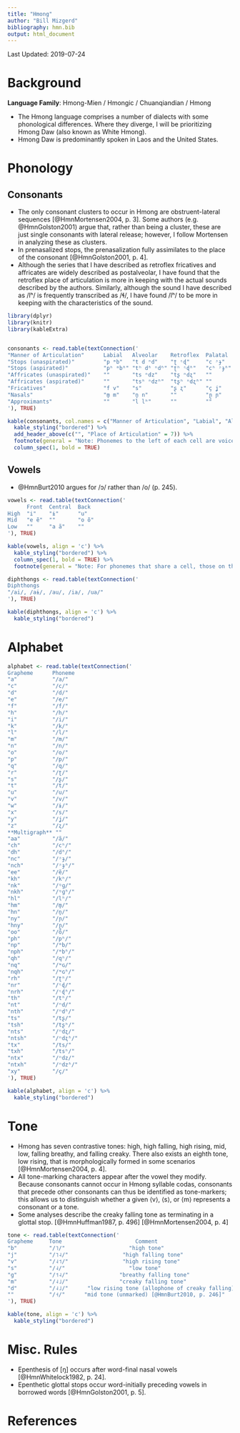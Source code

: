 ```yaml
---
title: "Hmong"
author: "Bill Mizgerd"
bibliography: hmn.bib
output: html_document
---
```


Last Updated: 2019-07-24

# Background

**Language Family**: Hmong-Mien / Hmongic / Chuanqiandian / Hmong

* The Hmong language comprises a number of dialects with some phonological differences. Where they diverge, I will be prioritizing Hmong Daw (also known as White Hmong).
* Hmong Daw is predominantly spoken in Laos and the United States.

# Phonology

## Consonants

* The only consonant clusters to occur in Hmong are obstruent-lateral sequences [@HmnMortensen2004, p. 3]. Some authors (e.g. @HmnGolston2001) argue that, rather than being a cluster, these are just single consonants with lateral release; however, I follow Mortensen in analyzing these as clusters.
* In prenasalized stops, the prenasalization fully assimilates to the place of the consonant [@HmnGolston2001, p. 4].
* Although the series that I have described as retroflex fricatives and affricates are widely described as postalveolar, I have found that the retroflex place of articulation is more in keeping with the actual sounds described by the authors. Similarly, although the sound I have described as /lʰ/ is frequently transcribed as /ɬ/, I have found /lʰ/ to be more in keeping with the characteristics of the sound.

```r

library(dplyr)
library(knitr)
library(kableExtra)


consonants <- read.table(textConnection('
"Manner of Articulation"      Labial   Alveolar    Retroflex  Palatal   Velar     Uvular    Glottal
"Stops (unaspirated)"         "p ᵐb"   "t d ⁿd"    "ʈ ᶯɖ"     "c ᶮɟ"    "k ᵑɡ"    "q ᶰɢ"    ""
"Stops (aspirated)"           "pʰ ᵐbʱ" "tʰ dʱ ⁿdʱ" "ʈʰ ᶯɖʱ"   "cʰ ᶮɟʱ"  "kʰ ᵑɡʱ"  "qʰ ᶰɢʱ"  ""
"Affricates (unaspirated)"    ""       "ts ⁿdz"    "tʂ ⁿdʐ"   ""        ""        ""        ""
"Affricates (aspirated)"      ""       "tsʰ ⁿdzʱ"  "tʂʰ ⁿdʐʱ" ""        ""        ""        ""
"Fricatives"                  "f v"    "s"         "ʂ ʐ"      "ç ʝ"     ""        ""        "h"
"Nasals"                      "m̥ m"    "n̥ n"       ""         "ɲ̥ ɲ"     ""        ""        ""
"Approximants"                ""       "l lʰ"      ""         ""        ""        ""        ""
'), TRUE)

kable(consonants, col.names = c("Manner of Articulation", "Labial", "Alveolar", "Retroflex", "Palatal", "Velar", "Uvular", "Glottal"), align = 'c') %>%
  kable_styling("bordered") %>%
  add_header_above(c("", "Place of Articulation" = 7)) %>%
  footnote(general = "Note: Phonemes to the left of each cell are voiceless and phonemes to the right of each cell are voiced. The alveolar stops (unaspirated and aspirated) are ordered voiceless, voiced, pre-nasalized.", general_title = "") %>%
  column_spec(1, bold = TRUE)
```

## Vowels

* @HmnBurt2010 argues for /ɔ/ rather than /o/ (p. 245).

```r
vowels <- read.table(textConnection('
      Front  Central  Back
High  "i"    "ɨ"      "u"
Mid   "e ẽ"  ""       "o õ"
Low   ""     "a ã"    ""
'), TRUE)

kable(vowels, align = 'c') %>%
  kable_styling("bordered") %>%
  column_spec(1, bold = TRUE) %>%
  footnote(general = "Note: For phonemes that share a cell, those on the left are oral and those on the right are nasal.", general_title = "")

diphthongs <- read.table(textConnection('
Diphthongs
"/ai/, /aɨ/, /au/, /ia/, /ua/"
'), TRUE)

kable(diphthongs, align = 'c') %>%
  kable_styling("bordered")
```

# Alphabet

```r

alphabet <- read.table(textConnection('
Grapheme      Phoneme   
"a"           "/a/"    
"c"           "/c/"
"d"           "/d/"   
"e"           "/e/"    
"f"           "/f/"  
"h"           "/h/"  
"i"           "/i/"  
"k"           "/k/"    
"l"           "/l/"   
"m"           "/m/"    
"n"           "/n/"     
"o"           "/o/"   
"p"           "/p/"   
"q"           "/q/"    
"r"           "/ʈ/"   
"s"           "/ʂ/"  
"t"           "/t/"      
"u"           "/u/"  
"v"           "/v/"  
"w"           "/ɨ/"  
"x"           "/s/"    
"y"           "/ʝ/"  
"z"           "/ʐ/"
**Multigraph** ""
"aa"          "/ã/"
"ch"          "/cʰ/"
"dh"          "/dʱ/"  
"nc"          "/ᶮɟ/"  
"nch"         "/ᶮɟʱ/"
"ee"          "/ẽ/"
"kh"          "/kʰ/"  
"nk"          "/ᵑɡ/"  
"nkh"         "/ᵑɡʱ/"
"hl"          "/lʰ/"
"hm"          "/m̥/"
"hn"          "/n̥/"
"ny"          "/ɲ/"  
"hny"         "/ɲ̥/"
"oo"          "/õ/"
"ph"          "/pʰ/"  
"np"          "/ᵐb/"  
"nph"         "/ᵐbʱ/"
"qh"          "/qʰ/"  
"nq"          "/ᶰɢ/"  
"nqh"         "/ᶰɢʱ/"
"rh"          "/ʈʰ/"  
"nr"          "/ᶯɖ/"  
"nrh"         "/ᶯɖʱ/"
"th"          "/tʰ/"  
"nt"          "/ⁿd/"  
"nth"         "/ⁿdʱ/"
"ts"          "/tʂ/"  
"tsh"         "/tʂʰ/"  
"nts"         "/ⁿdʐ/"  
"ntsh"        "/ⁿdʐʱ/"  
"tx"          "/ts/"  
"txh"         "/tsʰ/"  
"ntx"         "/ⁿdz/"  
"ntxh"        "/ⁿdzʱ/"
"xy"          "/ç/"
'), TRUE)

kable(alphabet, align = 'c') %>%
  kable_styling("bordered")
```

# Tone

* Hmong has seven contrastive tones: high, high falling, high rising, mid, low, falling breathy, and falling creaky. There also exists an eighth tone, low rising, that is morphologically formed in some scenarios [@HmnMortensen2004, p. 4].
* All tone-marking characters appear after the vowel they modify. Because consonants cannot occur in Hmong syllable codas, consonants that precede other consonants can thus be identified as tone-markers; this allows us to distinguish whether a given ⟨v⟩, ⟨s⟩, or ⟨m⟩ represents a consonant or a tone.
* Some analyses describe the creaky falling tone as terminating in a glottal stop. [@HmnHuffman1987, p. 496] [@HmnMortensen2004, p. 4]

```r

tone <- read.table(textConnection('
Grapheme     Tone                       Comment
"b"          "/˥/"                    "high tone"  
"j"          "/˥˨/"                 "high falling tone"  
"v"          "/˨˦/"                 "high rising tone"  
"s"          "/˨/"                    "low tone"
"g"          "/˦˨/"                "breathy falling tone"  
"m"          "/˨˩/"                "creaky falling tone"
"d"          "/˨˩/"      "low rising tone (allophone of creaky falling)"  
""           "/˧/"      "mid tone (unmarked) [@HmnBurt2010, p. 246]"
'), TRUE)

kable(tone, align = 'c') %>%
  kable_styling("bordered")
```

# Misc. Rules

* Epenthesis of [ŋ] occurs after word-final nasal vowels [@HmnWhitelock1982, p. 24].
* Epenthetic glottal stops occur word-initially preceding vowels in borrowed words [@HmnGolston2001, p. 5].

# References

